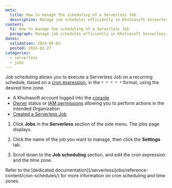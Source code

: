 ```yaml
---
meta:
  title: How to manage the scheduling of a Serverless Job
  description: Manage job schedules efficiently in Khulnasoft Serverless.
content:
  h1: How to manage the scheduling of a Serverless Job
  paragraph: Manage job schedules efficiently in Khulnasoft Serverless.
dates:
  validation: 2024-09-02
  posted: 2024-02-27
categories:
  - serverless
  - jobs
---
```


Job scheduling allows you to execute a Serverless Job on a recurring schedule, based on a [cron expression](/serverless/jobs/reference-content/cron-schedules/), in the `* * * * *` format, using the desired time zone.

<Macro id="requirements" />

- A Khulnasoft account logged into the [console](https://console.khulnasoft.com)
- [Owner](/identity-and-access-management/iam/concepts/#owner) status or [IAM permissions](/identity-and-access-management/iam/concepts/#permission) allowing you to perform actions in the intended Organization
- [Created a Serverless Job](/serverless/jobs/how-to/create-job/)

1. Click **Jobs** in the **Serverless** section of the side menu. The jobs page displays.

2. Click the name of the job you want to manage, then click the **Settings** tab.

3. Scroll down to the **Job scheduling** section, and edit the cron expression and the time zone.

<Message type="note">
Refer to the [dedicated documentation](/serverless/jobs/reference-content/cron-schedules/) for more information on cron scheduling and time zones.
</Message>
